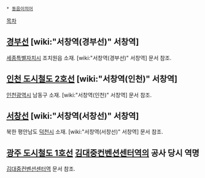  * [[동음이의어]]

[[목차]]

== [[경부선]] [wiki:"서창역(경부선)" 서창역] ==
[[세종특별자치시]] 조치원읍 소재. [wiki:"서창역(경부선)" 서창역] 문서 참조.

== [[인천 도시철도 2호선]] [wiki:"서창역(인천)" 서창역] ==
[[인천광역시]] 남동구 소재. [wiki:"서창역(인천)" 서창역] 문서 참조.

== [[서창선]] [wiki:"서창역(서창선)" 서창역] ==
북한 평안남도 [[덕천시]] 소재. [wiki:"서창역(서창선)" 서창역] 문서 참조.

== [[광주 도시철도 1호선]] [[김대중컨벤션센터역]]의 공사 당시 역명 ==
[[김대중컨벤션센터역]] 문서 참조.
